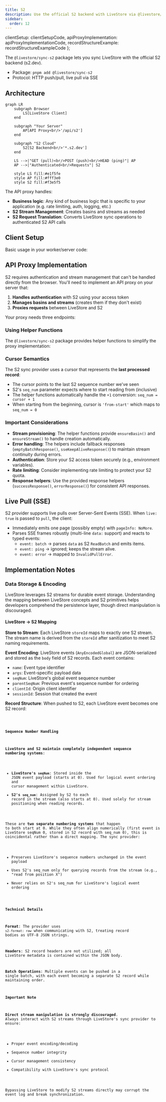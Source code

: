 ```yaml
---
title: S2
description: Use the official S2 backend with LiveStore via @livestore/sync-s2
sidebar:
  order: 12
---
```



  clientSetup: clientSetupCode,
  apiProxyImplementation: apiProxyImplementationCode,
  recordStructureExample: recordStructureExampleCode
};

The `@livestore/sync-s2` package lets you sync LiveStore with the official S2 backend (s2.dev).

- Package: `pnpm add @livestore/sync-s2`
- Protocol: HTTP push/pull, live pull via SSE

## Architecture

```mermaid
graph LR
    subgraph Browser
        LS[LiveStore Client]
    end
    
    subgraph "Your Server"
        AP[API Proxy<br/>'/api/s2']
    end
    
    subgraph "S2 Cloud"
        S2[S2 Backend<br/>'*.s2.dev']
    end
    
    LS -->|"GET (pull)<br/>POST (push)<br/>HEAD (ping)"| AP
    AP -->|"Authenticated<br/>Requests"| S2
    
    style LS fill:#e1f5fe
    style AP fill:#fff3e0
    style S2 fill:#f3e5f5
```

The API proxy handles:
- **Business logic**: Any kind of business logic that is specific to your application (e.g. rate limiting, auth, logging, etc.)
- **S2 Stream Management**: Creates basins and streams as needed
- **S2 Request Translation**: Converts LiveStore sync operations to authenticated S2 API calls

## Client Setup

Basic usage in your worker/server code:

<MultiCode code={CODE.clientSetup} />

## API Proxy Implementation

S2 requires authentication and stream management that can't be handled directly from the browser. You'll need to implement an API proxy on your server that:

1. **Handles authentication** with S2 using your access token
2. **Manages basins and streams** (creates them if they don't exist)
3. **Proxies requests** between LiveStore and S2

Your proxy needs three endpoints:

### Using Helper Functions

The `@livestore/sync-s2` package provides helper functions to simplify the proxy implementation:

<MultiCode code={CODE.apiProxyImplementation} />

### Cursor Semantics

The S2 sync provider uses a cursor that represents the **last processed record**:
- The cursor points to the last S2 sequence number we've seen
- S2's `seq_num` parameter expects where to start reading from (inclusive)
- The helper functions automatically handle the `+1` conversion: `seq_num = cursor + 1`
- When starting from the beginning, cursor is `'from-start'` which maps to `seq_num = 0`

### Important Considerations

- **Stream provisioning**: The helper functions provide `ensureBasin()` and `ensureStream()` to handle creation automatically.
- **Error handling**: The helpers include fallback responses (`emptyBatchResponse()`, `sseKeepAliveResponse()`) to maintain stream continuity during errors.
- **Authentication**: Store your S2 access token securely (e.g., environment variables).
- **Rate limiting**: Consider implementing rate limiting to protect your S2 quota.
- **Response helpers**: Use the provided response helpers (`successResponse()`, `errorResponse()`) for consistent API responses.

## Live Pull (SSE)

S2 provider supports live pulls over Server-Sent Events (SSE). When `live: true` is passed to `pull`, the client:
- Immediately emits one page (possibly empty) with `pageInfo: NoMore`.
- Parses SSE frames robustly (multi-line `data:` support) and reacts to typed events:
  - `event: batch` → parses `data` as S2 `ReadBatch` and emits items.
  - `event: ping` → ignored; keeps the stream alive.
  - `event: error` → mapped to `InvalidPullError`.

## Implementation Notes

### Data Storage & Encoding

LiveStore leverages S2 streams for durable event storage. Understanding the mapping between LiveStore concepts and S2 primitives helps developers comprehend the persistence layer, though direct manipulation is discouraged.

#### LiveStore → S2 Mapping

**Store to Stream**: Each LiveStore `storeId` maps to exactly one S2 stream. The stream name is derived from the `storeId` after sanitization to meet S2 naming requirements.

**Event Encoding**: LiveStore events (`AnyEncodedGlobal`) are JSON-serialized and stored as the `body` field of S2 records. Each event contains:
- `name`: Event type identifier
- `args`: Event-specific payload data
- `seqNum`: LiveStore's global event sequence number
- `parentSeqNum`: Previous event's sequence number for ordering
- `clientId`: Origin client identifier
- `sessionId`: Session that created the event

**Record Structure**: When pushed to S2, each LiveStore event becomes one S2 record:

<Code lang="json" code={CODE.recordStructureExample} title="S2 Record Example" />

#### Sequence Number Handling

**LiveStore and S2 maintain completely independent sequence numbering systems**:

- **LiveStore's `seqNum`**: Stored inside the JSON event payload (starts at 0). Used for logical event ordering and cursor management within LiveStore.
- **S2's `seq_num`**: Assigned by S2 to each record in the stream (also starts at 0). Used solely for stream positioning when reading records.

These are **two separate numbering systems** that happen to both start at 0. While they often align numerically (first event is LiveStore seqNum 0, stored in S2 record with seq_num 0), this is coincidental rather than a direct mapping. The sync provider:
- Preserves LiveStore's sequence numbers unchanged in the event payload
- Uses S2's seq_num only for querying records from the stream (e.g., "read from position X")
- Never relies on S2's seq_num for LiveStore's logical event ordering

#### Technical Details

**Format**: The provider uses `s2-format: raw` when communicating with S2, treating record bodies as UTF-8 JSON strings.

**Headers**: S2 record headers are not utilized; all LiveStore metadata is contained within the JSON body.

**Batch Operations**: Multiple events can be pushed in a single batch, with each event becoming a separate S2 record while maintaining order.

#### Important Note

**Direct stream manipulation is strongly discouraged**. Always interact with S2 streams through LiveStore's sync provider to ensure:
- Proper event encoding/decoding
- Sequence number integrity
- Cursor management consistency
- Compatibility with LiveStore's sync protocol

Bypassing LiveStore to modify S2 streams directly may corrupt the event log and break synchronization.
